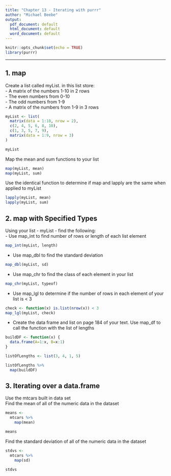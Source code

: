 ```yaml
---
title: "Chapter 13 - Iterating with purrr"
author: "Michael Beebe"
output:
  pdf_document: default
  html_document: default
  word_document: default
---
```


```r
knitr::opts_chunk$set(echo = TRUE)
library(purrr)
```

--------------------------------------------------------------------------------    

1. map
--
Create a list called myList. in this list store:  
 - A matrix of the numbers 1-10 in 2 rows  
 - The even numbers from 0-10  
 - The odd numbers from 1-9  
 - A matrix of the numbers from 1-9 in 3 rows  
```r
myList <- list(
  matrix(data = 1:10, nrow = 2),
  c(2, 4, 5, 6, 8, 10),
  c(1, 3, 5, 7, 9),
  matrix(data = 1:9, nrow = 3)
)

myList
```

Map the mean and sum functions to your list
```r
map(myList, mean)
map(myList, sum)
```

Use the identical function to determine if map and lapply are the same when applied to myList
```r
lapply(myList, mean)
lapply(myList, sum)
```

2. map with Specified Types
--
Using your list - myList - find the following:  
 - Use map_int to find number of rows or length of each list element  
```r
map_int(myList, length)
```

 - Use map_dbl to find the standard deviation  
```r
map_dbl(myList, sd)
```
 
 - Use map_chr to find the class of each element in your list  
```r
map_chr(myList, typeof)
```
 
 - Use map_lgl to determine if the number of rows in each element of your list is < 3  
```r
check <- function(x) is.list(nrow(x)) < 3
map_lgl(myList, check)
```
 
 - Create the data frame and list on page 184 of your text. Use map_df to call the function with the list of lengths  
```r
buildDF <- function(x) {
  data.frame(A=1:x, B=x:1)
}

listOfLengths <- list(3, 4, 1, 5)

listOfLengths %>%
  map(buildDF)
```

3. Iterating over a data.frame
--
Use the mtcars built in data set  
Find the mean of all of the numeric data in the dataset
```r
means <-
  mtcars %>%
    map(mean)

means
```

Find the standard deviation of all of the numeric data in the dataset
```r
stdvs <-
  mtcars %>%
    map(sd)

stdvs
```


